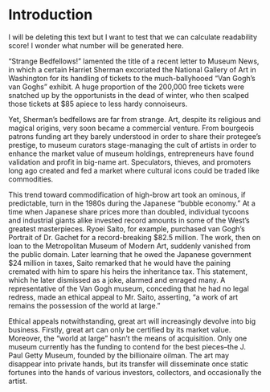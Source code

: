 # Introduction

<!-- Introduction to the book -->

I will be deleting this text but I want to test that we can calculate readability score! I wonder what number will be generated here.

“Strange Bedfellows!” lamented the title of a recent letter to Museum News, in which a certain Harriet Sherman excoriated the National Gallery of Art in Washington for its handling of tickets to the much-ballyhooed “Van Gogh’s van Goghs” exhibit. A huge proportion of the 200,000 free tickets were snatched up by the opportunists in the dead of winter, who then scalped those tickets at $85 apiece to less hardy connoiseurs.

Yet, Sherman’s bedfellows are far from strange. Art, despite its religious and magical origins, very soon became a commercial venture. From bourgeois patrons funding art they barely understood in order to share their protegee’s prestige, to museum curators stage-managing the cult of artists in order to enhance the market value of museum holdings, entrepreneurs have found validation and profit in big-name art. Speculators, thieves, and promoters long ago created and fed a market where cultural icons could be traded like commodities.

This trend toward commodification of high-brow art took an ominous, if predictable, turn in the 1980s during the Japanese “bubble economy.” At a time when Japanese share prices more than doubled, individual tycoons and industrial giants alike invested record amounts in some of the West’s greatest masterpieces. Ryoei Saito, for example, purchased van Gogh’s Portrait of Dr. Gachet for a record-breaking $82.5 million. The work, then on loan to the Metropolitan Museum of Modern Art, suddenly vanished from the public domain. Later learning that he owed the Japanese government $24 million in taxes, Saito remarked that he would have the paining cremated with him to spare his heirs the inheritance tax. This statement, which he later dismissed as a joke, alarmed and enraged many. A representative of the Van Gogh museum, conceding that he had no legal redress, made an ethical appeal to Mr. Saito, asserting, “a work of art remains the possession of the world at large.”

Ethical appeals notwithstanding, great art will increasingly devolve into big business. Firstly, great art can only be certified by its market value. Moreover, the “world at large” hasn’t the means of acquisition. Only one museum currently has the funding to contend for the best pieces–the J. Paul Getty Museum, founded by the billionaire oilman. The art may disappear into private hands, but its transfer will disseminate once static fortunes into the hands of various investors, collectors, and occasionally the artist.